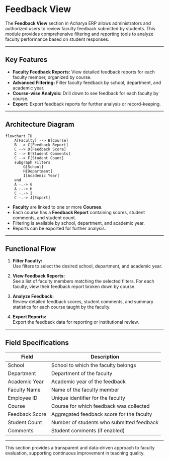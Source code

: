 # Feedback View

The **Feedback View** section in Acharya ERP allows administrators and authorized users to review faculty feedback submitted by students. This module provides comprehensive filtering and reporting tools to analyze faculty performance based on student responses.

---

## Key Features

- **Faculty Feedback Reports:** View detailed feedback reports for each faculty member, organized by course.
- **Advanced Filtering:** Filter faculty feedback by school, department, and academic year.
- **Course-wise Analysis:** Drill down to see feedback for each faculty by course.
- **Export:** Export feedback reports for further analysis or record-keeping.

---

## Architecture Diagram

```mermaid
flowchart TD
    A[Faculty] --> B[Course]
    B --> C[Feedback Report]
    C --> D[Feedback Score]
    C --> E[Student Comments]
    C --> F[Student Count]
    subgraph Filters
        G[School]
        H[Department]
        I[Academic Year]
    end
    A -.-> G
    A -.-> H
    C -.-> I
    C -.-> J[Export]
```

- **Faculty** are linked to one or more **Courses**.
- Each course has a **Feedback Report** containing scores, student comments, and student count.
- Filtering is available by school, department, and academic year.
- Reports can be exported for further analysis.

---

## Functional Flow

1. **Filter Faculty:**  
   Use filters to select the desired school, department, and academic year.

2. **View Feedback Reports:**  
   See a list of faculty members matching the selected filters. For each faculty, view their feedback report broken down by course.

3. **Analyze Feedback:**  
   Review detailed feedback scores, student comments, and summary statistics for each course taught by the faculty.

4. **Export Reports:**  
   Export the feedback data for reporting or institutional review.

---

## Field Specifications

| Field          | Description                               |
| -------------- | ----------------------------------------- |
| School         | School to which the faculty belongs       |
| Department     | Department of the faculty                 |
| Academic Year  | Academic year of the feedback             |
| Faculty Name   | Name of the faculty member                |
| Employee ID    | Unique identifier for the faculty         |
| Course         | Course for which feedback was collected   |
| Feedback Score | Aggregated feedback score for the faculty |
| Student Count  | Number of students who submitted feedback |
| Comments       | Student comments (if enabled)             |

---

This section provides a transparent and data-driven approach to faculty evaluation, supporting continuous improvement in teaching quality.
